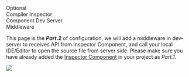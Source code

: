 
<Stepper>
  <Step index={0}>
    Optional <br className='block sm:hidden'/> Compiler
  </Step>
  <Step index={1} link='/docs/inspector-component'>
    Inspector <br className='block sm:hidden'/> Component
  </Step>
  <Step index={2} active>
    Dev Server <br className='block sm:hidden'/> Middleware
  </Step>
</Stepper>

This page is the **_Part.2_** of configuration, we will add a middleware in dev-server to receives API from Inspector Component,
and call your local IDE/Editor to open the source file from server side. Please make sure you have already added the [Inspector Component](/docs/inspector-component) in your project as _Part.1_.

<Image
  src={middlewarePipeline}
  className="mt-2 mx-auto w-full"
/>
